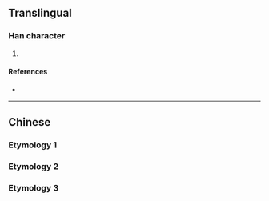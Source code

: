 {{character info/new}}
==Translingual==

===Han character===
{{Han char|rn=85|rad=水|as=03|sn=7|four=|canj=UE|ids=⿱山水}}

# {{defn|Han|sort=水03}}

====References====
* {{Han ref|kx=0605.100|dkj=17129|dj=0999.030|hdz=31550.030|uh=6C56|ud=27734}}

----

==Chinese==

===Etymology 1===
{{zh-see|流|v}}

===Etymology 2===
{{zh-see|池|v}}

===Etymology 3===
{{zh-see|𣎵}}